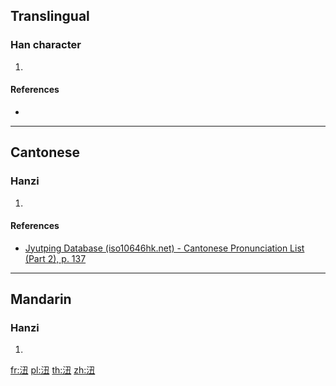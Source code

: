 ==Translingual==

===Han character===
{{Han char|rn=85|rad=水|as=04|sn=7|four=|canj=ENG|ids=⿰氵丑}}

# {{defn|Han|sort=水04}}

====References====
* {{Han ref|kx=0611.080|dkj=17202|dj=1004.010|hdz=31575.010|uh=6C91|ud=27793}}

----

==Cantonese==

===Hanzi===
{{yue-hanzi|jyut=[[nuk6]], [[luk6]]|y=nuk6, luk6}}

# {{defn|lang=yue|sort=水04}}

====References====
*[http://www.iso10646hk.net/jp/document/download.jsp Jyutping Database (iso10646hk.net) - Cantonese Pronunciation List (Part 2), p. 137]

----

==Mandarin==

===Hanzi===
{{cmn-hanzi|pin=[[nǜ]] ([[nü4]]), [[niǔ]] ([[niu3]])|wg=nü<sup>4</sup>, niu<sup>3</sup>}}

# {{defn|lang=cmn|sort=水04}}

[[fr:沑]]
[[pl:沑]]
[[th:沑]]
[[zh:沑]]